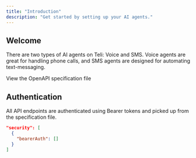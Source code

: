 ```yaml
---
title: "Introduction"
description: "Get started by setting up your AI agents."
---
```


## Welcome

There are two types of AI agents on Teli: Voice and SMS. Voice agents are great for handling phone calls, and SMS agents are designed for automating text-messaging.

<Card title="Plant Store Endpoints" icon="leaf" href="https://github.com/mintlify/starter/blob/main/api-reference/openapi.json">
  View the OpenAPI specification file
</Card>

## Authentication

All API endpoints are authenticated using Bearer tokens and picked up from the specification file.

```json
"security": [
  {
    "bearerAuth": []
  }
]
```